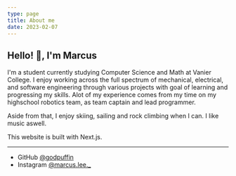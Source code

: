 ```yaml
---
type: page
title: About me
date: 2023-02-07
---
```


## Hello! 👋, I'm Marcus

I'm a student currently studying Computer Science and Math at Vanier College. I enjoy working across the full spectrum of mechanical, electrical, and software engineering through various projects with goal of learning and progressing my skills. Alot of my experience comes from my time on my highschool robotics team, as team captain and lead programmer.

Aside from that, I enjoy skiing, sailing and rock climbing when I can. I like music aswell.

This website is built with Next.js.

---

- GitHub [@godpuffin](https://github.com/GodPuffin)
- Instagram [@marcus.lee._](https://www.instagram.com/marcus.lee._/)

